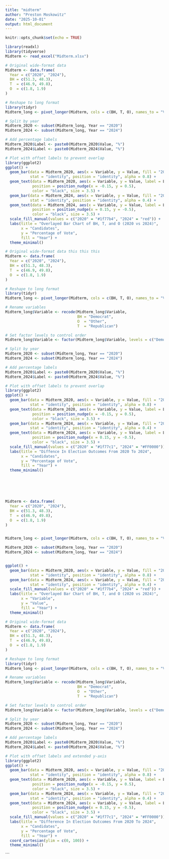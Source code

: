 ```yaml
---
title: "midterm"
author: "Preston Moskowitz"
date: "2025-10-01"
output: html_document
---
```


```r
knitr::opts_chunk$set(echo = TRUE)
```



```r
library(readxl)
library(tidyverse)
Midterm <- read_excel("Midterm.xlsx")


```


```r
# Original wide-format data
Midterm <- data.frame(
  Year = c("2020", "2024"),
  BH = c(51.3, 48.3),
  T  = c(46.9, 49.8),
  O  = c(1.8, 1.9)
)

# Reshape to long format
library(tidyr)
Midterm_long <- pivot_longer(Midterm, cols = c(BH, T, O), names_to = "Variable", values_to = "Value")

# Split by year
Midterm_2020 <- subset(Midterm_long, Year == "2020")
Midterm_2024 <- subset(Midterm_long, Year == "2024")

# Add percentage labels
Midterm_2020$Label <- paste0(Midterm_2020$Value, "%")
Midterm_2024$Label <- paste0(Midterm_2024$Value, "%")

# Plot with offset labels to prevent overlap
library(ggplot2)
ggplot() +
  geom_bar(data = Midterm_2020, aes(x = Variable, y = Value, fill = "2020"), 
           stat = "identity", position = "identity", alpha = 0.8) +
  geom_text(data = Midterm_2020, aes(x = Variable, y = Value, label = Label), 
            position = position_nudge(x = -0.15, y = 0.5), 
            color = "black", size = 3.5) +
  geom_bar(data = Midterm_2024, aes(x = Variable, y = Value, fill = "2024"), 
           stat = "identity", position = "identity", alpha = 0.4) +
  geom_text(data = Midterm_2024, aes(x = Variable, y = Value, label = Label), 
            position = position_nudge(x = 0.15, y = -0.5), 
            color = "black", size = 3.5) +
  scale_fill_manual(values = c("2020" = "#1f77b4", "2024" = "red")) +
  labs(title = "Overlayed Bar Chart of BH, T, and O (2020 vs 2024)",
       x = "Candidates",
       y = "Percentage of Vote",
       fill = "Year") +
  theme_minimal()
```











































```r
# Original wide-format data this this this
Midterm <- data.frame(
  Year = c("2020", "2024"),
  BH = c(51.3, 48.3),
  T  = c(46.9, 49.8),
  O  = c(1.8, 1.9)
)

# Reshape to long format
library(tidyr)
Midterm_long <- pivot_longer(Midterm, cols = c(BH, T, O), names_to = "Variable", values_to = "Value")

# Rename variables
Midterm_long$Variable <- recode(Midterm_long$Variable,
                                BH = "Democrat",
                                O  = "Other",
                                T  = "Republican")

# Set factor levels to control order
Midterm_long$Variable <- factor(Midterm_long$Variable, levels = c("Democrat", "Other", "Republican"))

# Split by year
Midterm_2020 <- subset(Midterm_long, Year == "2020")
Midterm_2024 <- subset(Midterm_long, Year == "2024")

# Add percentage labels
Midterm_2020$Label <- paste0(Midterm_2020$Value, "%")
Midterm_2024$Label <- paste0(Midterm_2024$Value, "%")

# Plot with offset labels to prevent overlap
library(ggplot2)
ggplot() +
  geom_bar(data = Midterm_2020, aes(x = Variable, y = Value, fill = "2020"), 
           stat = "identity", position = "identity", alpha = 0.8) +
  geom_text(data = Midterm_2020, aes(x = Variable, y = Value, label = Label), 
            position = position_nudge(x = -0.15, y = 0.5), 
            color = "black", size = 3.5) +
  geom_bar(data = Midterm_2024, aes(x = Variable, y = Value, fill = "2024"), 
           stat = "identity", position = "identity", alpha = 0.4) +
  geom_text(data = Midterm_2024, aes(x = Variable, y = Value, label = Label), 
            position = position_nudge(x = 0.15, y = -0.5), 
            color = "black", size = 3.5) +
  scale_fill_manual(values = c("2020" = "#1f77c1", "2024" = "#FF0000")) +
  labs(title = "Diffence In Election Outcomes From 2020 To 2024",
       x = "Candidates",
       y = "Percentage of Vote",
       fill = "Year") +
  theme_minimal()







```


```r


Midterm <- data.frame(
  Year = c("2020", "2024"),
  BH = c(51.3, 48.3),
  T  = c(46.9, 49.8),
  O  = c(1.8, 1.9)
)


Midterm_long <- pivot_longer(Midterm, cols = c(BH, T, O), names_to = "Variable", values_to = "Value")

Midterm_2020 <- subset(Midterm_long, Year == "2020")
Midterm_2024 <- subset(Midterm_long, Year == "2024")


ggplot() +
  geom_bar(data = Midterm_2020, aes(x = Variable, y = Value, fill = "2020"), 
           stat = "identity", position = "identity", alpha = 0.8) +
  geom_bar(data = Midterm_2024, aes(x = Variable, y = Value, fill = "2024"), 
           stat = "identity", position = "identity", alpha = 0.4) +
  scale_fill_manual(values = c("2020" = "#1f77b4", "2024" = "red")) +
  labs(title = "Overlayed Bar Chart of BH, T, and O (2020 vs 2024)",
       x = "Variable",
       y = "Value",
       fill = "Year") +
  theme_minimal()
```
















```r
# Original wide-format data
Midterm <- data.frame(
  Year = c("2020", "2024"),
  BH = c(51.3, 48.3),
  T  = c(46.9, 49.8),
  O  = c(1.8, 1.9)
)

# Reshape to long format
library(tidyr)
Midterm_long <- pivot_longer(Midterm, cols = c(BH, T, O), names_to = "Variable", values_to = "Value")

# Rename variables
Midterm_long$Variable <- recode(Midterm_long$Variable,
                                BH = "Democrat",
                                O  = "Other",
                                T  = "Republican")

# Set factor levels to control order
Midterm_long$Variable <- factor(Midterm_long$Variable, levels = c("Democrat", "Other", "Republican"))

# Split by year
Midterm_2020 <- subset(Midterm_long, Year == "2020")
Midterm_2024 <- subset(Midterm_long, Year == "2024")

# Add percentage labels
Midterm_2020$Label <- paste0(Midterm_2020$Value, "%")
Midterm_2024$Label <- paste0(Midterm_2024$Value, "%")

# Plot with offset labels and extended y-axis
library(ggplot2)
ggplot() +
  geom_bar(data = Midterm_2020, aes(x = Variable, y = Value, fill = "2020"), 
           stat = "identity", position = "identity", alpha = 0.8) +
  geom_text(data = Midterm_2020, aes(x = Variable, y = Value, label = Label), 
            position = position_nudge(x = -0.15, y = 0.5), 
            color = "black", size = 3.5) +
  geom_bar(data = Midterm_2024, aes(x = Variable, y = Value, fill = "2024"), 
           stat = "identity", position = "identity", alpha = 0.4) +
  geom_text(data = Midterm_2024, aes(x = Variable, y = Value, label = Label), 
            position = position_nudge(x = 0.15, y = -0.5), 
            color = "black", size = 3.5) +
  scale_fill_manual(values = c("2020" = "#1f77c1", "2024" = "#FF0000")) +
  labs(title = "Difference In Election Outcomes From 2020 To 2024",
       x = "Candidates",
       y = "Percentage of Vote",
       fill = "Year") +
  coord_cartesian(ylim = c(0, 100)) +
  theme_minimal()
```

```

